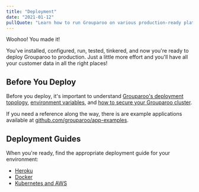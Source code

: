 ```yaml
---
title: "Deployment"
date: "2021-01-12"
pullQuote: "Learn how to run Grouparoo on various production-ready platforms."
---
```


Woohoo! You made it!

You've installed, configured, run, tested, tinkered, and now you're ready to deploy Grouparoo to production. Just a little more effort and you'll have all your customer data in all the right places!

## Before You Deploy

Before you deploy, it's important to understand [Grouparoo's deployment topology](/docs/support/network), [environment variables](/docs/config/environment), and [how to secure your Grouparoo cluster](/docs/support/security).

If you need a reference along the way, there is are example applications available at [github.com/grouparoo/app-examples](https://github.com/grouparoo/app-examples).

## Deployment Guides

When you're ready, find the appropriate deployment guide for your environment:

- [Heroku](/docs/deployment/heroku)
- [Docker](/docs/deployment/docker)
- [Kubernetes and AWS](/docs/deployment/aws-and-k8s)
